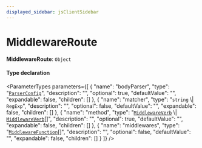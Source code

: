 ```yaml
---
displayed_sidebar: jsClientSidebar
---
```



# MiddlewareRoute

 **MiddlewareRoute**: `Object`

#### Type declaration

<ParameterTypes parameters={[
  {
    "name": "bodyParser",
    "type": "[`ParserConfig`](internal.ParserConfig.mdx)",
    "description": "",
    "optional": true,
    "defaultValue": "",
    "expandable": false,
    "children": []
  },
  {
    "name": "matcher",
    "type": "`string` \\| `RegExp`",
    "description": "",
    "optional": false,
    "defaultValue": "",
    "expandable": false,
    "children": []
  },
  {
    "name": "method",
    "type": "[`MiddlewareVerb`](internal.MiddlewareVerb.mdx) \\| [`MiddlewareVerb`](internal.MiddlewareVerb.mdx)[]",
    "description": "",
    "optional": true,
    "defaultValue": "",
    "expandable": false,
    "children": []
  },
  {
    "name": "middlewares",
    "type": "[`MiddlewareFunction`](internal.internal.MiddlewareFunction.mdx)[]",
    "description": "",
    "optional": false,
    "defaultValue": "",
    "expandable": false,
    "children": []
  }
]} />
